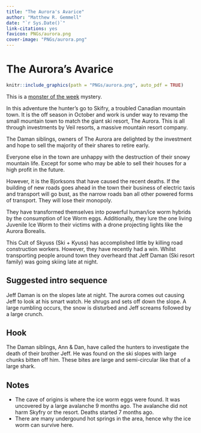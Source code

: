 ```yaml
---
title: "The Aurora's Avarice"
author: "Matthew R. Gemmell"
date: "`r Sys.Date()`"
link-citations: yes
favicon: PNGs/aurora.png
cover-image: "PNGs/aurora.png"
---
```


# The Aurora's Avarice

```r
knitr::include_graphics(path = "PNGs/aurora.png", auto_pdf = TRUE)
``` 

This is a [monster of the week](https://evilhat.com/product/monster-of-the-week/) mystery. 

In this adventure the hunter's go to Skifry, a troubled Canadian mountain town.
It is the off season in October and work is under way to revamp the small mountain town to match the giant ski resort, The Aurora.
This is all through investments by Veil resorts, a massive mountain resort company.

The Daman siblings, owners of The Aurora are delighted by the investment and hope to sell the majority of their shares to retire early.

Everyone else in the town are unhappy with the destruction of their snowy mountain life.
Except for some who may be able to sell their houses for a high profit in the future.

However, it is the Bjorksons that have caused the recent deaths. 
If the building of new roads goes ahead in the town their business of electric taxis and transport will go bust, as the narrow roads ban all other powered forms of transport.
They will lose their monopoly.

They have transformed themselves into powerful human/ice worm hybrids by the consumption of Ice Worm eggs.
Additionally, they lure the one living Juvenile Ice Worm to their victims with a drone projecting lights like the Aurora Borealis.

This Cult of Skyuss (Ski + Kyuss) has accomplished little by killing road construction workers.
However, they have recently had a win.
Whilst transporting people around town they overheard that Jeff Daman (Ski resort family) was going skiing late at night.

## Suggested intro sequence

Jeff Daman is on the slopes late at night.
The aurora comes out causing Jeff to look at his smart watch.
He shrugs and sets off down the slope.
A large rumbling occurs, the snow is disturbed and Jeff screams followed by a large crunch.

## Hook

The Daman siblings, Ann & Dan, have called the hunters to investigate the death of their brother Jeff.
He was found on the ski slopes with large chunks bitten off him.
These bites are large and semi-circular like that of a large shark.

## Notes

- The cave of origins is where the ice worm eggs were found. It was uncovered by a large avalanche 9 months ago. The avalanche did not harm Skyfry or the resort. Deaths started 7 months ago.
- There are many undergound hot springs in the area, hence why the ice worm can survive here.